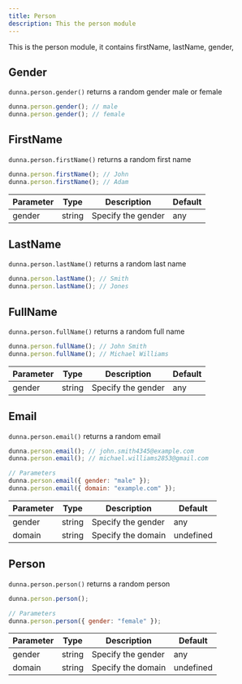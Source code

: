 ```yaml
---
title: Person
description: This the person module
---
```



This is the person module, it contains firstName, lastName, gender,

## Gender

`dunna.person.gender()` returns a random gender male or female

```js
dunna.person.gender(); // male
dunna.person.gender(); // female
```

## FirstName

`dunna.person.firstName()` returns a random first name

```js
dunna.person.firstName(); // John
dunna.person.firstName(); // Adam
```

| Parameter | Type   | Description        | Default |
| --------- | ------ | ------------------ | ------- |
| gender    | string | Specify the gender | any     |

## LastName

`dunna.person.lastName()` returns a random last name

```js
dunna.person.lastName(); // Smith
dunna.person.lastName(); // Jones
```

## FullName

`dunna.person.fullName()` returns a random full name

```js
dunna.person.fullName(); // John Smith
dunna.person.fullName(); // Michael Williams
```

| Parameter | Type   | Description        | Default |
| --------- | ------ | ------------------ | ------- |
| gender    | string | Specify the gender | any     |

## Email

`dunna.person.email()` returns a random email

```js
dunna.person.email(); // john.smith4345@example.com
dunna.person.email(); // michael.williams2853@gmail.com

// Parameters
dunna.person.email({ gender: "male" });
dunna.person.email({ domain: "example.com" });
```

| Parameter | Type   | Description        | Default   |
| --------- | ------ | ------------------ | --------- |
| gender    | string | Specify the gender | any       |
| domain    | string | Specify the domain | undefined |

## Person

`dunna.person.person()` returns a random person

```js
dunna.person.person();

// Parameters
dunna.person.person({ gender: "female" });
```

| Parameter | Type   | Description        | Default   |
| --------- | ------ | ------------------ | --------- |
| gender    | string | Specify the gender | any       |
| domain    | string | Specify the domain | undefined |
